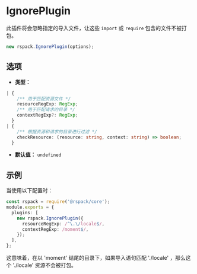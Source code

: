 
# IgnorePlugin

此插件将会忽略指定的导入文件，让这些 `import` 或 `require` 包含的文件不被打包。

```js
new rspack.IgnorePlugin(options);
```

## 选项

- **类型：**

```ts
| {
    /** 用于匹配资源文件 */
    resourceRegExp: RegExp;
    /** 用于匹配请求的目录 */
    contextRegExp?: RegExp;
  }
| {
    /** 根据资源和请求的目录进行过滤 */
    checkResource: (resource: string, context: string) => boolean;
  }
```

- **默认值：** `undefined`

## 示例

当使用以下配置时：

```ts title="rspack.config.js"
const rspack = require('@rspack/core');
module.exports = {
  plugins: [
    new rspack.IgnorePlugin({
      resourceRegExp: /^\.\/locale$/,
      contextRegExp: /moment$/,
    });
  ],
};
```

这意味着，在以 'moment' 结尾的目录下，如果导入语句匹配 './locale' ，那么这个 './locale' 资源不会被打包。
